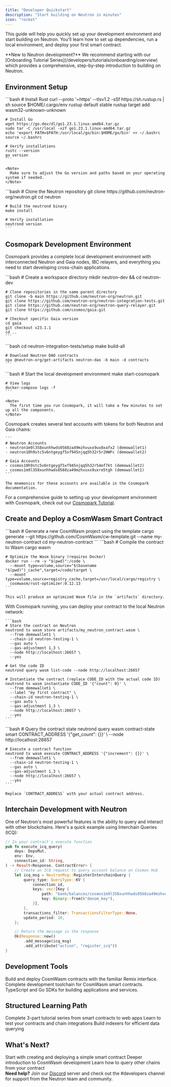 ```yaml
---
title: "Developer Quickstart"
description: "Start building on Neutron in minutes"
icon: "rocket"
---
```


This guide will help you quickly set up your development environment and start building on Neutron. You'll learn how to set up dependencies, run a local environment, and deploy your first smart contract.

<Note>
**New to Neutron development?** We recommend starting with our [Onboarding Tutorial Series](/developers/tutorials/onboarding/overview) which provides a comprehensive, step-by-step introduction to building on Neutron.
</Note>

## Environment Setup

<Steps>
  <Step title="Install Required Dependencies">
    ```bash
    # Install Rust
    curl --proto '=https' --tlsv1.2 -sSf https://sh.rustup.rs | sh
    source $HOME/.cargo/env
    rustup default stable
    rustup target add wasm32-unknown-unknown
    
    # Install Go
    wget https://go.dev/dl/go1.23.1.linux-amd64.tar.gz
    sudo tar -C /usr/local -xzf go1.23.1.linux-amd64.tar.gz
    echo 'export PATH=$PATH:/usr/local/go/bin:$HOME/go/bin' >> ~/.bashrc
    source ~/.bashrc
    
    # Verify installations
    rustc --version
    go version
    ```
    
    <Note>
      Make sure to adjust the Go version and paths based on your operating system if needed.
    </Note>
  </Step>
  
  <Step title="Clone and Build Neutron">
    ```bash
    # Clone the Neutron repository
    git clone https://github.com/neutron-org/neutron.git
    cd neutron
    
    # Build the neutrond binary
    make install
    
    # Verify installation
    neutrond version
    ```
  </Step>
</Steps>

## Cosmopark Development Environment

Cosmopark provides a complete local development environment with interconnected Neutron and Gaia nodes, IBC relayers, and everything you need to start developing cross-chain applications.

<Steps>
  <Step title="Clone Required Repositories">
    ```bash
    # Create a workspace directory
    mkdir neutron-dev && cd neutron-dev
    
    # Clone repositories in the same parent directory
    git clone -b main https://github.com/neutron-org/neutron.git
    git clone https://github.com/neutron-org/neutron-integration-tests.git
    git clone https://github.com/neutron-org/neutron-query-relayer.git
    git clone https://github.com/cosmos/gaia.git
    
    # Checkout specific Gaia version
    cd gaia
    git checkout v23.1.1
    cd ..
    ```
  </Step>
  
  <Step title="Build Docker Images">
    ```bash
    cd neutron-integration-tests/setup
    make build-all
    
    # Download Neutron DAO contracts
    npx @neutron-org/get-artifacts neutron-dao -b main -d contracts
    ```
  </Step>
  
  <Step title="Start Cosmopark">
    ```bash
    # Start the local development environment
    make start-cosmopark
    
    # View logs
    docker-compose logs -f
    ```
    
    <Note>
      The first time you run Cosmopark, it will take a few minutes to set up all the components.
    </Note>
  </Step>
  
  <Step title="Use Predefined Accounts">
    Cosmopark creates several test accounts with tokens for both Neutron and Gaia chains:
    
    ```
    # Neutron Accounts
    - neutron1m9l358xunhhwds0568za49mzhvuxx9ux8xafx2 (demowallet1)
    - neutron10h9stc5v6ntgeygf5xf945njqq5h32r5r2HWFc (demowallet2)
    
    # Gaia Accounts
    - cosmos10h9stc5v6ntgeygf5xf945njqq5h32r54ef7kt (demowallet2)
    - cosmos1m9l358xunhhwds0568za49mzhvuxx9uxre5tgh (demowallet1)
    ```
    
    The mnemonics for these accounts are available in the Cosmopark documentation.
  </Step>
</Steps>

For a comprehensive guide to setting up your development environment with Cosmopark, check out our [Cosmopark Tutorial](/developers/tutorials/onboarding/cosmopark).

## Create and Deploy a CosmWasm Smart Contract

<Steps>
  <Step title="Initialize a New CosmWasm Project">
    ```bash
    # Generate a new CosmWasm project using the template
    cargo generate --git https://github.com/CosmWasm/cw-template.git --name my-neutron-contract
    cd my-neutron-contract
    ```
  </Step>
  
  <Step title="Build Your Contract">
    ```bash
    # Compile the contract to Wasm
    cargo wasm
    
    # Optimize the Wasm binary (requires Docker)
    docker run --rm -v "$(pwd)":/code \
      --mount type=volume,source="$(basename "$(pwd)")_cache",target=/code/target \
      --mount type=volume,source=registry_cache,target=/usr/local/cargo/registry \
      cosmwasm/rust-optimizer:0.12.13
    ```
    
    This will produce an optimized Wasm file in the `artifacts` directory.
  </Step>
  
  <Step title="Deploy to Cosmopark">
    With Cosmopark running, you can deploy your contract to the local Neutron network:
    
    ```bash
    # Store the contract on Neutron
    neutrond tx wasm store artifacts/my_neutron_contract.wasm \
      --from demowallet1 \
      --chain-id neutron-testing-1 \
      --gas auto \
      --gas-adjustment 1.3 \
      --node http://localhost:26657 \
      --yes
    
    # Get the code ID
    neutrond query wasm list-code --node http://localhost:26657
    
    # Instantiate the contract (replace CODE_ID with the actual code ID)
    neutrond tx wasm instantiate CODE_ID '{"count": 0}' \
      --from demowallet1 \
      --label "my first contract" \
      --chain-id neutron-testing-1 \
      --gas auto \
      --gas-adjustment 1.3 \
      --node http://localhost:26657 \
      --yes
    ```
  </Step>
  
  <Step title="Interact with Your Contract">
    ```bash
    # Query the contract state
    neutrond query wasm contract-state smart CONTRACT_ADDRESS '{"get_count": {}}' \
      --node http://localhost:26657
    
    # Execute a contract function
    neutrond tx wasm execute CONTRACT_ADDRESS '{"increment": {}}' \
      --from demowallet1 \
      --chain-id neutron-testing-1 \
      --gas auto \
      --gas-adjustment 1.3 \
      --node http://localhost:26657 \
      --yes
    ```
    
    Replace `CONTRACT_ADDRESS` with your actual contract address.
  </Step>
</Steps>

## Interchain Development with Neutron

One of Neutron's most powerful features is the ability to query and interact with other blockchains. Here's a quick example using Interchain Queries (ICQ):

```rust
// In your contract's execute function
pub fn execute_icq_query(
    deps: DepsMut,
    env: Env,
    connection_id: String,
) -> Result<Response, ContractError> {
    // Create an ICQ request to query account balance on Cosmos Hub
    let icq_msg = NeutronMsg::RegisterInterchainQuery {
        query_type: QueryType::KV {
            connection_id,
            keys: vec![Key {
                path: "bank/balances/cosmos1m9l358xunhhwds0568za49mzhvuxx9uxre5tgh".to_string(),
                key: Binary::from(b"denom_key"),
            }],
        },
        transactions_filter: TransactionsFilterType::None,
        update_period: 10,
    };

    // Return the message in the response
    Ok(Response::new()
        .add_message(icq_msg)
        .add_attribute("action", "register_icq"))
}
```

## Development Tools

<CardGroup cols={3}>
  <Card title="Remix IDE Plugin" icon="browser" href="/developers/tutorials/cosmwasm_remix">
    Build and deploy CosmWasm contracts with the familiar Remix interface.
  </Card>
  
  <Card title="WasmKit" icon="toolbox" href="/developers/tutorials/cosmwasm_wasmkit">
    Complete development toolchain for CosmWasm smart contracts.
  </Card>
  
  <Card title="Neutron SDK" icon="box" href="https://github.com/neutron-org/neutron-sdk">
    TypeScript and Go SDKs for building applications and services.
  </Card>
</CardGroup>

## Structured Learning Path

<CardGroup cols={3}>
  <Card title="Onboarding Series" icon="graduation-cap" href="/developers/tutorials/onboarding/overview">
    Complete 3-part tutorial series from smart contracts to web apps
  </Card>
  
  <Card title="Integration Tests" icon="vial" href="/developers/tutorials/integration-tests/overview">
    Learn to test your contracts and chain integrations
  </Card>
  
  <Card title="Indexer Development" icon="database" href="/developers/tutorials/indexers/overview">
    Build indexers for efficient data querying
  </Card>
</CardGroup>

## What's Next?

<CardGroup cols={3}>
  <Card title="Part 1: Minimal Contract" icon="file-code" href="/developers/tutorials/onboarding/part-1-minimal-application">
    Start with creating and deploying a simple smart contract
  </Card>
  
  <Card title="CosmWasm Intro" icon="atom" href="/developers/tutorials/introduction_to_cosmwasm">
    Deeper introduction to CosmWasm development
  </Card>
  
  <Card title="Interchain Queries" icon="network-wired" href="/developers/modules/interchain-queries/overview">
    Learn how to query other chains from your contract
  </Card>
</CardGroup>

<div className="p-4 border-l-4 border-primary bg-primary/5 rounded my-6">
  <strong>Need help?</strong> Join our <a href="https://discord.com/invite/bzPBzbDvWC" className="text-primary hover:underline">Discord</a> server and check out the #developers channel for support from the Neutron team and community.
</div> 